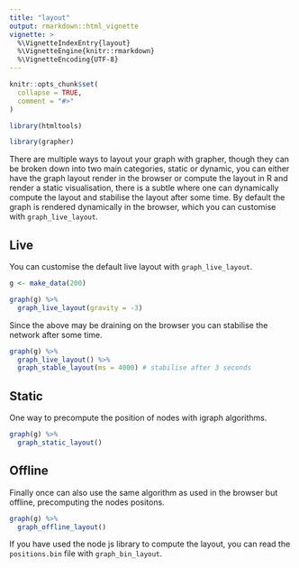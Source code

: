 ```yaml
---
title: "layout"
output: rmarkdown::html_vignette
vignette: >
  %\VignetteIndexEntry{layout}
  %\VignetteEngine{knitr::rmarkdown}
  %\VignetteEncoding{UTF-8}
---
```


```r
knitr::opts_chunk$set(
  collapse = TRUE,
  comment = "#>"
)

library(htmltools)
```

```r
library(grapher)
```

There are multiple ways to layout your graph with <span class="brand">grapher</span>, though they can be broken down into two main categories, static or dynamic, you can either have the graph layout render in the browser or compute the layout in R and render a static visualisation, there is a subtle where one can dynamically compute the layout and stabilise the layout after some time. By default the graph is rendered dynamically in the browser, which you can customise with `graph_live_layout`.

## Live

You can customise the default live layout with `graph_live_layout`.

```r
g <- make_data(200)

graph(g) %>% 
  graph_live_layout(gravity = -3)
```

Since the above may be draining on the browser you can stabilise the network after some time.

```r
graph(g) %>% 
  graph_live_layout() %>% 
  graph_stable_layout(ms = 4000) # stabilise after 3 seconds
```

## Static

One way to precompute the position of nodes with igraph algorithms.

```r
graph(g) %>% 
  graph_static_layout() 
```

## Offline

Finally once can also use the same algorithm as used in the browser but offline, precomputing the nodes positons.

```r
graph(g) %>% 
  graph_offline_layout() 
```

If you have used the node js library to compute the layout, you can read the `positions.bin` file with `graph_bin_layout`.

